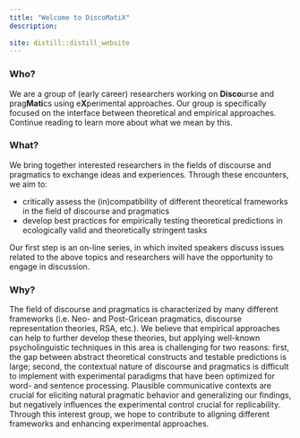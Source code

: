 ```yaml
---
title: "Welcome to DiscoMatiX"
description:
  
site: distill::distill_website
---
```


### Who?

We are a group of (early career) researchers working on **Disco**urse and prag**Mati**cs using e**X**perimental approaches. Our group is specifically focused on the interface between theoretical and empirical approaches. Continue reading to learn more about what we mean by this.

### What? 

We bring together interested researchers in the fields of discourse and pragmatics to exchange ideas and experiences. Through these encounters, we aim to:

* critically assess the (in)compatibility of different theoretical frameworks in the field of discourse and pragmatics
* develop best practices for empirically testing theoretical predictions in ecologically valid and theoretically stringent tasks

Our first step is an on-line series, in which invited speakers discuss issues related to the above topics and researchers will have the opportunity to engage in discussion.

### Why?

The field of discourse and pragmatics is characterized by many different frameworks (i.e. Neo- and Post-Gricean pragmatics, discourse representation theories, RSA, etc.). We believe that empirical approaches can help to further develop these theories, but applying well-known psycholinguistic techniques in this area is challenging for two reasons: first, the gap between abstract theoretical constructs and testable predictions is large; second, the contextual nature of discourse and pragmatics is difficult to implement with experimental paradigms that have been optimized for word- and sentence processing. Plausible communicative contexts are crucial for eliciting natural pragmatic behavior and generalizing our findings, but negatively influences the experimental control crucial for replicability. Through this interest group, we hope to contribute to aligning different frameworks and enhancing experimental approaches.
